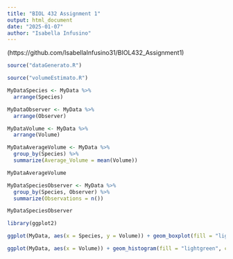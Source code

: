 ```yaml
---
title: "BIOL 432 Assignment 1"
output: html_document
date: "2025-01-07"
author: "Isabella Infusino"
---
```

(https://github.com/IsabellaInfusino31/BIOL432_Assignment1)
```r

source("dataGenerato.R")

source("volumeEstimato.R")

```
```r

MyDataSpecies <- MyData %>%
  arrange(Species)

MyDataObserver <- MyData %>%
  arrange(Observer)

MyDataVolume <- MyData %>%
  arrange(Volume)

```
```r

MyDataAverageVolume <- MyData %>%
  group_by(Species) %>%
  summarize(Average_Volume = mean(Volume))

MyDataAverageVolume

```
```r

MyDataSpeciesObserver <- MyData %>%
  group_by(Species, Observer) %>%
  summarize(Observations = n())

MyDataSpeciesObserver

```
```r

library(ggplot2)

ggplot(MyData, aes(x = Species, y = Volume)) + geom_boxplot(fill = "lightgreen", color = "darkgreen", outlier.color = "black") + labs(title = "Volume Distribution for 5 Species", x = "Species", y = "Volume")

```
```r
ggplot(MyData, aes(x = Volume)) + geom_histogram(fill = "lightgreen", color = "darkgreen") + facet_wrap(~Species) + labs(title = "Limb Volume Distribution for 5 Species", x = "Volume", y = "Frequency")


```


